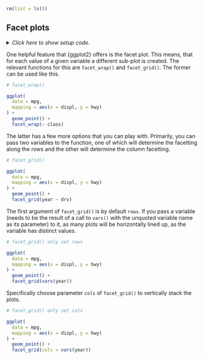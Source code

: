 ```r
rm(list = ls())
```


## Facet plots

<details><summary>*Click here to show setup code.*</summary>
```r
### Facet plots

```
```r
library(tidyverse)
```
</details>

One helpful feature that {ggplot2} offers is the facet plot.
This means, that for each value of a given variable a different sub-plot is created.
The relevant functions for this are `facet_wrap()` and `facet_grid()`.
The former can be used like this.

```r
# facet_wrap()
```
```r
ggplot(
  data = mpg,
  mapping = aes(x = displ, y = hwy)
) +
  geom_point() +
  facet_wrap(~ class)
```

The latter has a few more options that you can play with.
Primarily, you can pass two variables to the function, one of which will determine the facetting along the rows and the other will determine the column facetting.

```r
# facet_grid()
```
```r
ggplot(
  data = mpg,
  mapping = aes(x = displ, y = hwy)
) +
  geom_point() +
  facet_grid(year ~ drv)
```

The first argument of `facet_grid()` is by default `rows`.
If you pass a variable (needs to be the result of a call to `vars()` with the unquoted variable name as its parameter) to it, as many plots will be horizontally lined up, as the variable has distinct values.

```r
# facet_grid() only set rows
```
```r
ggplot(
  data = mpg,
  mapping = aes(x = displ, y = hwy)
) +
  geom_point() +
  facet_grid(vars(year))
```

Specifically choose parameter `cols` of `facet_grid()` to vertically stack the plots.

```r
# facet_grid() only set cols
```
```r
ggplot(
  data = mpg,
  mapping = aes(x = displ, y = hwy)
) +
  geom_point() +
  facet_grid(cols = vars(year))
```
